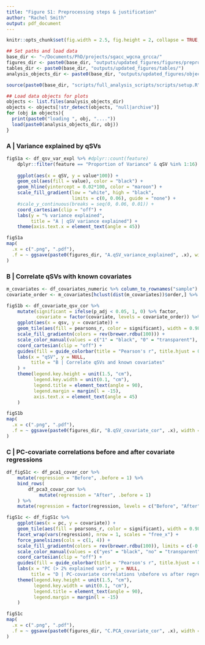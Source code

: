 ```yaml
---
title: "Figure S1: Preprocessing steps & justification"
author: "Rachel Smith"
output: pdf_document
---
```


```r
knitr::opts_chunk$set(fig.width = 2.5, fig.height = 2, collapse = TRUE, warning = FALSE, message = FALSE, echo = FALSE)

## Set paths and load data
base_dir <- "~/Documents/PhD/projects/sgacc_wgcna_grcca/"
figures_dir <- paste0(base_dir, "outputs/updated_figures/figures/preproc/")
tables_dir <- paste0(base_dir, "outputs/updated_figures/tables/")
analysis_objects_dir <- paste0(base_dir, "outputs/updated_figures/objects/preproc/")

source(paste0(base_dir, "scripts/full_analysis_scripts/scripts/setup.R"))

## Load data objects for plots
objects <- list.files(analysis_objects_dir)
objects <- objects[!str_detect(objects, "null|archive")]
for (obj in objects){
  print(paste0("loading ", obj, "...."))
  load(paste0(analysis_objects_dir, obj))
}
```

### A | Variance explained by qSVs

```r
figS1a <- df_qsv_var_expl %>% #dplyr::count(feature)
    dplyr::filter(feature == "Proportion of Variance" & qSV %in% 1:16) %>%
    
    ggplot(aes(x = qSV, y = value*100)) +
    geom_col(aes(fill = value), color = "black") +
    geom_hline(yintercept = 0.02*100, color = "maroon") +
    scale_fill_gradient(low = "white", high = "black", 
                        limits = c(0, 0.06), guide = "none") +
    #scale_y_continuous(breaks = seq(0, 0.06, 0.01)) +
    coord_cartesian(clip = "off") +
    labs(y = "% variance explained",
         title = "A | qSV variance explained") +
    theme(axis.text.x = element_text(angle = 45))
```

```r
figS1a
map(
  .x = c(".png", ".pdf"),
  .f = ~ ggsave(paste0(figures_dir, "A.qSV_variance_explained", .x), width = fig_width, height = fig_height)
)
```


### B | Correlate qSVs with known covariates

```r
m_covariates <- df_covariates_numeric %>% column_to_rownames("sample") %>% t()
covariate_order <- m_covariates[hclust(dist(m_covariates))$order,] %>% rownames
```

```r
figS1b <- df_covariate_qsv_cor %>% 
    mutate(significant = ifelse(p_adj < 0.05, 1, 0) %>% factor,
           covariate = factor(covariate, levels = covariate_order)) %>% 
    ggplot(aes(x = qsv, y = covariate)) +
    geom_tile(aes(fill = pearsons_r, color = significant), width = 0.98, height = 0.98, linewidth = 0.5) +
    scale_fill_gradientn(colors = rev(brewer.rdbu(100))) +
    scale_color_manual(values = c("1" = "black", "0" = "transparent"), guide = "none") +
    coord_cartesian(clip = "off") +
    guides(fill = guide_colorbar(title = "Pearson's r", title.hjust = 0.5, title.position = "left")) +
    labs(x = "qSV", y = NULL, 
         title = "B | Correlate qSVs and known covariates"
    ) +
    theme(legend.key.height = unit(1.5, "cm"),
          legend.key.width = unit(0.1, "cm"),
          legend.title = element_text(angle = 90),
          legend.margin = margin(l = -15),
          axis.text.x = element_text(angle = 45)
    )
```

```r
figS1b
map(
  .x = c(".png", ".pdf"),
  .f = ~ ggsave(paste0(figures_dir, "B.qSV_covariate_cor", .x), width = 5.1, height = 5)
)
```

### C | PC-covariate correlations before and after covariate regressions

```r
df_figS1c <- df_pca1_covar_cor %>% 
    mutate(regression = "Before", .before = 1) %>% 
    bind_rows(
        df_pca3_covar_cor %>% 
            mutate(regression = "After", .before = 1) 
    ) %>% 
    mutate(regression = factor(regression, levels = c("Before", "After")))
```

```r
figS1c <- df_figS1c %>% 
    ggplot(aes(x = pc, y = covariate)) +
    geom_tile(aes(fill = pearsons_r, color = significant), width = 0.98, height = 0.98, linewidth = 0.5) +
    facet_wrap(vars(regression), nrow = 1, scales = "free_x") +
    force_panelsizes(cols = c(1, 4)) +
    scale_fill_gradientn(colors = rev(brewer.rdbu(100)), limits = c(-0.43, 0.43)) +
    scale_color_manual(values = c("yes" = "black", "no" = "transparent"), guide = "none") +
    coord_cartesian(clip = "off") +
    guides(fill = guide_colorbar(title = "Pearson's r", title.hjust = 0.5, title.position = "left")) +
    labs(x = "PC (> 2% explained var)", y = NULL,
         title = "D | PC-covariate correlations \nbefore vs after regression") +
    theme(legend.key.height = unit(1.5, "cm"),
          legend.key.width = unit(0.1, "cm"),
          legend.title = element_text(angle = 90),
          legend.margin = margin(l = -15)
    )
```

```r
figS1c
map(
  .x = c(".png", ".pdf"),
  .f = ~ ggsave(paste0(figures_dir, "C.PCA_covariate_cor", .x), width = 5, height = 6)
)
```

